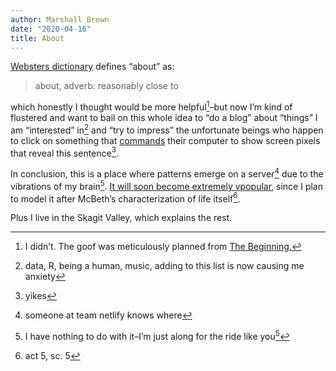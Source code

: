 ```yaml
---
author: Marshall Brown 
date: "2020-04-16"
title: About 
---
```



[Websters dictionary](https://www.merriam-webster.com/dictionary/about?src=search-dict-hed) defines "about" as: 

> about, adverb: reasonably close to 

which honestly I thought would be more helpful^[I didn't. The goof was meticulously planned from [The Beginning.](https://en.wikipedia.org/wiki/John_1:1https://en.wikipedia.org/wiki/John_1:1)]--but now I'm kind of flustered and want to bail on this whole idea to "do a blog" about "things" I am "interested" in^[data, R, being a human, music, adding to this list is now causing me anxiety] and "try to impress" the unfortunate beings who happen to click on something that [commands](https://en.wikipedia.org/wiki/Imperative_mood) their computer to show screen pixels that reveal this sentence^[yikes]. 

In conclusion, this is a place where patterns emerge on a server^[someone at team netlify knows where] due to the vibrations of my brain^[I have nothing to do with it--I'm just along for the ride like you^[It's a somewhat Malkovichian.]]. [It will soon become extremely vpopular](https://en.wikipedia.org/wiki/The_Secret_(book)), since I plan to model it after McBeth's characterization of life itself^[act 5, sc. 5]. 

Plus I live in the Skagit Valley, which explains the rest.  
